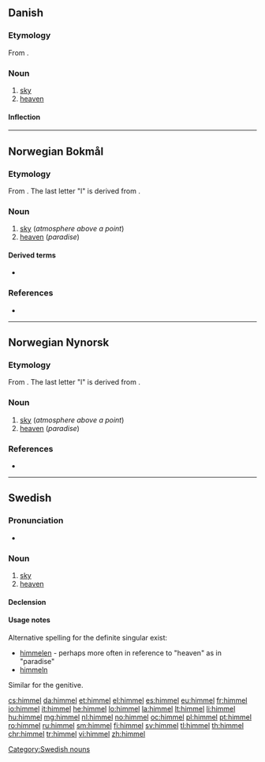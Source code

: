 {{also|Himmel}}
==Danish==

===Etymology===

From {{etyl|non|da}} {{term|himinn|lang=non}}.

===Noun===
{{da-noun|stem=himl|en|e|sg-def-2=himmelen}}

# [[sky]]
# [[heaven]]

====Inflection====
{{da-noun-infl|stem=himl|en|e|sg-def-2=himmelen|gen-sg-def-2=himmelens}}

----
==Norwegian Bokmål==

===Etymology===
From {{etyl|non|nb}} {{term|himinn|lang=non}}. The last letter "l" is derived from {{etyl|de|nb}} {{term|Himmel|lang=de}}.

===Noun===
{{nb-noun-m1|himl}}

# [[sky]] (''atmosphere above a point'')
# [[heaven]] (''paradise'')

====Derived terms====
* {{l|nb|himmellegeme}}

===References===
* {{R:The Bokmål Dictionary}}

----
==Norwegian Nynorsk==

===Etymology===
From {{etyl|non|nn}} {{term|himinn|lang=non}}. The last letter "l" is derived from {{etyl|de|nn}} {{term|Himmel|lang=de}}.

===Noun===
{{nn-noun-m1|himl}}

# [[sky]] (''atmosphere above a point'')
# [[heaven]] (''paradise'')

===References===
* {{R:The Nynorsk Dictionary}}

----
==Swedish==

===Pronunciation===
* {{audio|Sv-himmel.ogg|audio|lang=sv}}

===Noun===
{{sv-noun|c}}

# [[sky]]
# [[heaven]]

====Declension====
{{sv-noun-reg-ar|2=himl}}

====Usage notes====
Alternative spelling for the definite singular exist:
* [[himmelen]] - perhaps more often in reference to "heaven" as in "paradise"
* [[himmeln]]
Similar for the genitive.

[[Category:Swedish nouns]]

[[cs:himmel]]
[[da:himmel]]
[[et:himmel]]
[[el:himmel]]
[[es:himmel]]
[[eu:himmel]]
[[fr:himmel]]
[[io:himmel]]
[[it:himmel]]
[[he:himmel]]
[[lo:himmel]]
[[la:himmel]]
[[lt:himmel]]
[[li:himmel]]
[[hu:himmel]]
[[mg:himmel]]
[[nl:himmel]]
[[no:himmel]]
[[oc:himmel]]
[[pl:himmel]]
[[pt:himmel]]
[[ro:himmel]]
[[ru:himmel]]
[[sm:himmel]]
[[fi:himmel]]
[[sv:himmel]]
[[tl:himmel]]
[[th:himmel]]
[[chr:himmel]]
[[tr:himmel]]
[[vi:himmel]]
[[zh:himmel]]